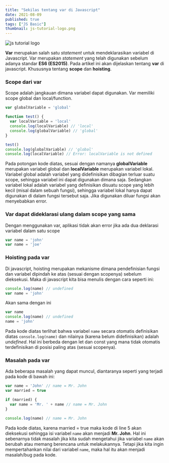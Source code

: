 ```yaml
---
title: "Sekilas tentang var di Javascript"
date: 2021-08-09
published: true
tags: ["JS Basic"]
thumbnail: js-tutorial-logo.png
---
```


![js tutorial logo](js-tutorial-logo.png)

**Var** merupakan salah satu _statement_ untuk mendeklarasikan variabel di Javascript. 
Var merupakan _statement_ yang telah digunakan sebelum adanya standar **ES6 (ES2015)**.
Pada artikel ini akan dijelaskan tentang **var** di javascript. Khususnya tentang **scope** dan **hoisting**. 

### Scope dari var
Scope adalah jangkauan dimana variabel dapat digunakan. Var memiliki scope global dan local/function. 

````javascript
var globalVariable = 'global'

function test() {
  var localVariable = 'local'
  console.log(localVariable) // 'local'
  console.log(globalVariable) // 'global'
}

test()
console.log(globalVariable) // 'global'
console.log(localVariable) // Error: localVariable is not defined
````

Pada potongan kode diatas, sesuai dengan namanya **globalVariable** merupakan variabel global dan **localVariable** merupakan variabel lokal. 
Variabel global adalah variabel yang didefinisikan dibagian terluar suatu scope, sehingga variabel ini dapat digunakan dimana saja. 
Sedangkan variabel lokal adalah variabel yang definisikan disuatu scope yang lebih kecil (misal dalam sebuah fungsi), sehingga variabel lokal hanya dapat digunakan di dalam fungsi tersebut saja. Jika digunakan diluar fungsi akan menyebabkan error. 

### Var dapat dideklarasi ulang dalam scope yang sama
Dengan menggunakan var, aplikasi tidak akan error jika ada dua deklarasi variabel dalam satu scope

````javascript
var name = 'john'
var name = 'joe'
````

### Hoisting pada var
Di javascript, hoisting merupakan mekanisme dimana pendefinisian fungsi dan variabel dipindah ke atas (sesuai dengan scopenya) sebelum dieksekusi. 
Maka di javascript kita bisa menulis dengan cara seperti ini:

````javascript
console.log(name) // undefined
var name = 'john'
````

Akan sama dengan ini

````javascript
var name
console.log(name) // undefined
name = 'john'
````

Pada kode diatas terlihat bahwa variabel `name` secara otomatis definisikan diatas `console.log(name)` dan nilainya (karena belum didefinisikan) adalah _undefined_. 
Hal ini berbeda dengan let dan const yang mana tidak otomatis terdefinisikan di posisi paling atas (sesuai scopenya).

### Masalah pada var
Ada beberapa masalah yang dapat muncul, diantaranya seperti yang terjadi pada kode di bawah ini:

````javascript
var name = 'John' // name = Mr. John
var married = true

if (married) {
  var name = 'Mr. ' + name // name = Mr. John
}

console.log(name) // name = Mr. John
````

Pada kode diatas, karena married = true maka kode di line 5 akan dieksekusi sehingga isi variabel `name` akan menjadi **Mr. John**. 
Hal ini sebenarnya tidak masalah jika kita sudah mengetahui jika variabel `name` akan berubah atau memang berencana untuk melakukannya. 
Tetapi jika kita ingin mempertahankan nilai dari variabel `name`, maka hal itu akan menjadi masalah/bug pada kode. 
